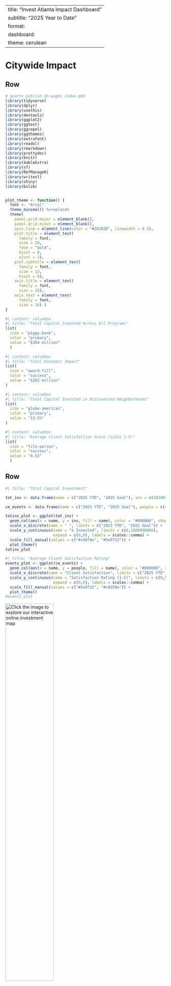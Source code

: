 
---
title: "Invest Atlanta Impact Dashboard"
subtitle: "2025 Year to Date"
format: 
  dashboard:
    theme: cerulean
---

# Citywide Impact

## Row {height="30%"}

```r
# quarto publish gh-pages index.qmd
library(tidyverse)
library(dplyr)
library(usethis)
library(devtools)
library(ggplot2)
library(ggtext)
library(ggrepel)
library(ggthemes)
library(extrafont)
library(readxl)
library(rmarkdown)
library(prettydoc)
library(knitr)
library(kableExtra)
library(sf)
library(RefManageR)
library(writexl)
library(shiny)
library(bslib)


plot_theme <- function() {
  font <- "Arial"
  theme_minimal() %+replace%
  theme(
    panel.grid.major = element_blank(),
    panel.grid.minor = element_blank(),
    axis.line = element_line(color = "#28282D", linewidth = 0.3),
    plot.title = element_text(
      family = font,
      size = 20,
      face = "bold",
      hjust = 0,
      vjust = 2),
    plot.subtitle = element_text(
      family = font,
      size = 12,
      hjust = 0),
    axis.title = element_text(
      family = font,
      size = 20),
    axis.text = element_text(
      family = font,
      size = 14) ) 
}


```

``` r
#| content: valuebox
#| title: "Total Capital Invested Across All Programs"
list(
  icon = "piggy-bank", 
  color = "primary", 
  value = "$304 million"
  )
```

```r
#| content: valuebox
#| title: "Total Economic Impact"
list(
  icon = "award-fill",
  color = "success", 
  value = "$282 million"
)
```

```r
#| content: valuebox
#| title: "Total Capital Invested in Disinvested Neighborhoods"
list(
  icon = "globe-americas",
  color = "primary",
  value = "13.5%"
)
```

``` r
#| content: valuebox
#| title: "Average Client Satisfaction Score (scale 1-5)"
list(
  icon = "file-person", 
  color = "success", 
  value = "4.53"
  )
```


## Row {height="70%"}

``` r
#| title: "Total Capital Investment"

tot_inv <- data.frame(name = c("2025 YTD", "2025 Goal"), inv = c(303993130.82, 930000000))

ce_events <- data.frame(name = c("2025 YTD", "2025 Goal"), people = c(4.53, 4.3))

totinv_plot <- ggplot(tot_inv) +
  geom_col(aes(x = name, y = inv, fill = name), color = "#000000", show.legend = FALSE) +
  scale_x_discrete(name = " ", limits = c("2025 YTD", "2025 Goal")) +
  scale_y_continuous(name = "$ Invested", limits = c(0,1000000000), 
                     expand = c(0,0), labels = scales::comma) +
  scale_fill_manual(values = c("#c8df8e", "#5e9732")) +
  plot_theme()
totinv_plot
```



``` r
#| title: "Average Client Satisfaction Rating"
events_plot <- ggplot(ce_events) +
  geom_col(aes(x = name, y = people, fill = name), color = "#000000", show.legend = FALSE) +
  scale_x_discrete(name = "Client Satisfaction", limits = c("2025 YTD", "2025 Goal")) +
  scale_y_continuous(name = "Satisfaction Rating (1-5)", limits = c(0,5), 
                     expand = c(0,0), labels = scales::comma) +
  scale_fill_manual(values = c("#5e9732", "#c8df8e")) +
  plot_theme()
#events_plot
```
[![Click the image to explore our interactive online investment map](wins_map_20250514.png){width=55%}](https://iatl.maps.arcgis.com/apps/instant/basic/index.html?appid=112649da7b1d4fa58098c16cc402dcc4){target="_blank"}



# Small Business Investment

## Row {height="30%"}

``` r
#| content: valuebox
#| title: "Direct Investment"
list(
  icon = "piggy-bank", 
  color = "success", 
  value = "$6.5 Million"
  )
```

```r
#| content: valuebox
#| title: "Small Businesses Funded (Grants and Loans)"
list(
  icon = "award-fill",
  color = "primary",
  value = 25
)
```


``` r
#| content: valuebox
#| title: "Small Businesses Receiving Business Consulting Services"
list(
  icon = "door-open", 
  color = "success", 
  value = "297"
  )
```


``` r
#| content: valuebox
#| title: "Small Business Funded in Disinvested Neighborhoods"
list(
  icon = "globe-americas", 
  color = "primary", 
  value = "40%"
  )
```


## Row {height="70%"}

``` r
#| title: "Small Business Investment"
sb_inv <- data.frame(name = c("2025 YTD", "2025 Goal"), inv = c(6503491, 8500000))

sb_support <- data.frame(name = c("2025 YTD", "2025 Goal"), support = c(322, 1000))

sb_ta <- data.frame(name = c("2025 YTD", "2025 Goal"), hours = c(40, 400))

sbinv_plot <- ggplot(sb_inv) +
  geom_col(aes(x = name, y = inv, fill = name), color = "#000000", show.legend = FALSE) +
  scale_x_discrete(name = "Small Business Investment", limits = c("2025 YTD", "2025 Goal")) +
  scale_y_continuous(name = "Direct Investment ($)", limits = c(0,9000000), 
                     expand = c(0,0), labels = scales::comma) +
  scale_fill_manual(values = c("#009ddc", "#002d56")) +
  plot_theme()
sbinv_plot
```



``` r
#| title: "Small Businesses Supported via Grants, Loans, and Consulting"
sbsupport_plot <- ggplot(sb_support) +
  geom_col(aes(x = name, y = support, fill = name), color = "#000000", show.legend = FALSE) +
  scale_x_discrete(name = "Total Support", 
                   limits = c("2025 YTD", "2025 Goal")) +
  scale_y_continuous(name = "Number of Small Businesses", limits = c(0,1100), 
                     expand = c(0,0), labels = scales::comma) +
  scale_fill_manual(values = c("#5e9732", "#c8df8e")) +
  plot_theme()
sbsupport_plot
```

``` r
#| title: "Hours of Business Consulting Services"
sbta_plot <- ggplot(sb_ta) +
  geom_col(aes(x = name, y = hours, fill = name), color = "#000000", show.legend = FALSE) +
  scale_x_discrete(name = "Business Consulting", limits = c("2025 YTD", "2025 Goal")) +
  scale_y_continuous(name = "Services Provided (Hrs)", limits = c(0,500), 
                     expand = c(0,0), labels = scales::comma) +
  scale_fill_manual(values = c("#002d56", "#009ddc")) +
  plot_theme()
sbta_plot
```





# Neighborhood Investment


## Row {height="30%"}

``` r
#| content: valuebox
#| title: "NMTC Financing"
list(
  icon = "award-fill",
  color = "primary",
  value = "$8.5 Million"
)
```


```r
#| content: valuebox
#| title: "TAD Financing"
list(
  icon = "piggy-bank", 
  color = "success", 
  value = "$2.1 Million"
  )
```

```r
#| content: valuebox
#| title: "TAD Project Leveraged Capital"
list(
  icon = "door-open", 
  color = "primary", 
  value = "$66.2 Million"
  )
```


``` r
#| content: valuebox
#| title: "C-PACE Clean Energy Total Investment"
list(
  icon = "globe-americas",
  color = "success",
  value = "$25.4 Million"
)
```


## Row {height="70%"}

``` r
#| title: "Investment in Disinvested Neighborhoods"
nb_dn <- data.frame(Location = c("Disinvested Neighborhoods", "Citywide"), 
                    pct = c(13.5, 89.9))

nb_dn <- nb_dn %>% mutate(prop = pct / sum(nb_dn$pct), 
                          label = scales::percent(prop, accuracy = 0.1)) %>%
  arrange(prop) %>% mutate(ypos = cumsum(prop) - 0.5*prop, 
                           Location = factor(Location, levels = Location[order(-(prop))], ordered = TRUE))

nb_tad <- data.frame(name = c("Invest Atlanta", "Total Capital Investment"), 
                     support = c(10650000, 106784792.07))

nb_res <- data.frame(name = c("2025 YTD", "2025 Goal"), ppl = c(6304, 9000))

nbdn_plot <- ggplot(nb_dn) +
  geom_bar(aes(x = "", y = prop, fill = Location), color = "#000000", 
           stat = "identity", width = 1, show.legend = TRUE) +
  coord_polar("y", start = 0) +
  geom_text(aes(x = "", y = ypos, label = label), size = 4, color = "white") +
  scale_fill_manual(values = c("#009ddc", "#002d56")) +
  theme_void() +
  theme(legend.position = 'bottom', legend.text = element_text(size = 16))
nbdn_plot
```



``` r
#| title: "Investment in Neighborhood Development"
nbtad_plot <- ggplot(nb_tad) +
  geom_col(aes(x = name, y = support, fill = name), color = "#000000", show.legend = FALSE) +
  scale_x_discrete(name = "Neighborhood Investment", limits = c("Invest Atlanta", "Total Capital Investment")) +
  scale_y_continuous(name = "Investment ($)", limits = c(0,110000000), 
                     expand = c(0,0), labels = scales::comma) +
  scale_fill_manual(values = c("#5e9732", "#c8df8e")) +
  plot_theme()
nbtad_plot
```

``` r
#| title: "Community Engagement: Invest Atlanta Events"
nbres_plot <- ggplot(nb_res) +
  geom_col(aes(x = name, y = ppl, fill = name), color = "#000000", show.legend = FALSE) +
  scale_x_discrete(name = " ", limits = c("2025 YTD", "2025 Goal")) +
  scale_y_continuous(name = "Attendees", limits = c(0,9100), 
                     expand = c(0,0), labels = scales::comma) +
  scale_fill_manual(values = c("#002d56", "#009ddc")) +
  plot_theme()
nbres_plot
```

# Housing


## Row {height="30%"}

``` r
#| content: valuebox
#| title: "Total Capital Invested (Housing)"
list(
  icon = "piggy-bank", 
  color = "success", 
  value = "$80.4 million"
  )
```

```r
#| content: valuebox
#| title: "Total Affordable Housing Units Financed"
list(
  icon = "house-add",
  color = "primary",
  value = "191"
)
```


``` r
#| content: valuebox
#| title: "Affordable Units <60% AMI"
list(
  icon = "door-open", 
  color = "success", 
  value = 187
  )
```


``` r
#| content: valuebox
#| title: "Homeownership Incentives (Down Payment, Home Rehab)"
list(
  icon = "house-door", 
  color = "primary", 
  value = 85
  )
```

## Row {height="70%"}

``` r
#| title: "Affordable Housing Units Financed"
hs_ahu <- data.frame(name = c("2025 YTD", "2025 Goal"), inv = c(191, 1900))

hs_ho <- data.frame(name = c("2025 YTD", "2025 Goal"), support = c(85, 400))

hsahu_plot <- ggplot(hs_ahu) +
  geom_col(aes(x = name, y = inv, fill = name), color = "#000000", show.legend = FALSE) +
  scale_x_discrete(name = "Affordable Housing Units Funded", limits = c("2025 YTD", "2025 Goal")) +
  scale_y_continuous(name = "Number of Affordable Housing Units", limits = c(0,2000), 
                     expand = c(0,0), labels = scales::comma) +
  scale_fill_manual(values = c("#009ddc", "#002d56")) +
  plot_theme()

hsahu_plot
```



``` r
#| title: "Homeownership Incentives Provided"
hsho_plot <- ggplot(hs_ho) +
  geom_col(aes(x = name, y = support, fill = name), color = "#000000", show.legend = FALSE) +
  scale_x_discrete(name = " ", limits = c("2025 YTD", "2025 Goal")) +
  scale_y_continuous(name = "Number of Homeowners", limits = c(0,410), 
                     expand = c(0,0), labels = scales::comma) +
  scale_fill_manual(values = c("#5e9732", "#c8df8e")) +
  plot_theme()
hsho_plot
```

```r
#| title: "Housing Investments: Percentage Affordable"
units <- data.frame(years = c('2018','2019', '2020', '2021', '2022', '2023', '2024', '2025'),
                    aff = c(57.3, 55.5, 83.7, 83.0, 94.6, 85.9, 91,100))
housing_aff <- ggplot(units) +
  geom_col(aes(x=years, y=aff), fill = "#009DDC", color = "#000000") +
  scale_y_continuous(name = "Affordable Housing Funded (%)", expand = c(0,0)) +
  scale_x_discrete(name = "Year") +
  plot_theme()
housing_aff
```



# Jobs & Employment

## Row {height="30%"}

``` r
#| content: valuebox
#| title: "Total Capital Investment (Jobs & Employment)"
list(
  icon = "door-open", 
  color = "primary", 
  value = "$59.2 Million"
  )
```

``` r
#| content: valuebox
#| title: "Total Jobs Impact"
list(
  icon = "globe-americas", 
  color = "success", 
  value = "383"
  )
```

```r
#| content: valuebox
#| title: "New Good Jobs Created"
list(
  icon = "piggy-bank",
  color = "primary",
  value = "179"
)
```

```r
#| content: valuebox
#| title: "Business Development Projects Closed"
list(
  icon = "bag-dash-fill",
  color = "success",
  value = 13
)

```


## Row {height="70%"}

``` r
#| title: "Business Development Projects"

biz_dev <- data.frame(name = c("2025 YTD", "2025 Goal"), closed = c(13, 30))

new_jobs <- data.frame(name = c("2025 YTD", "2025 Goal"), jobs = c(383, 3500))

good_jobs <- data.frame(name = c("2025 YTD", "2025 Goal"), good = c(179, 1300))

bizdev_plot <- ggplot(biz_dev) +
  geom_col(aes(x = name, y = closed, fill = name), color = "#000000", show.legend = FALSE) +
  #ggtitle("Small Business Investment") +
  scale_x_discrete(name = "Business Development", limits = c("2025 YTD", "2025 Goal")) +
  scale_y_continuous(name = "Number of Closed Projects", limits = c(0,31), 
                     expand = c(0,0), labels = scales::comma) +
  scale_fill_manual(values = c("#009ddc", "#002d56")) +
  plot_theme()
#bizdev_plot
```



``` r
#| title: "Job Creation & Retention"
newjobs_plot <- ggplot(new_jobs) +
  geom_col(aes(x = name, y = jobs, fill = name), color = "#000000", show.legend = FALSE) +
  scale_x_discrete(name = "Employment Impact", limits = c("2025 YTD", "2025 Goal")) +
  scale_y_continuous(name = "Number of Jobs", limits = c(0,5000), 
                     expand = c(0,0), labels = scales::comma) +
  scale_fill_manual(values = c("#5e9732", "#c8df8e")) +
  plot_theme()
newjobs_plot
```


``` r
#| title: "Good Jobs Created"
goodjobs_plot <- ggplot(good_jobs) +
  geom_col(aes(x = name, y = good, fill = name), color = "#000000", show.legend = FALSE) +
  #ggtitle("Small Businesses Supported") +
  scale_x_discrete(name = "New Good Jobs ($40,000+/yr and full benefits)", limits = c("2025 YTD", "2025 Goal")) +
  scale_y_continuous(name = "Number of Good Jobs", limits = c(0,1700), 
                     expand = c(0,0), labels = scales::comma) +
  scale_fill_manual(values = c("#002d56", "#009ddc")) +
  plot_theme()
goodjobs_plot
```

```r
#| title: "Closed Business Development Projects by Priority Industry"

sectors <- data.frame(Industry = c("Food Access", "Technology", "Retail", "Other Professional Services"), 
                      total = c(.538, .154, .154, .154))
sectors <- sectors %>% mutate(prop = total / sum(sectors$total), 
                          label = scales::percent(prop, accuracy = 0.1)) %>%
  arrange(prop) %>% mutate(ypos = cumsum(prop) - 0.5*prop, 
                           Industry = factor(Industry, levels = Industry[order(-(prop))], ordered = TRUE))

sectors_plot <- ggplot(sectors) +
  geom_bar(aes(x = "", y = total, fill = Industry), color = "#000000", 
           stat = "identity", width = 1, show.legend = TRUE) +
  coord_polar("y", start = 0) +
  geom_text(aes(x = "", y = ypos, label = label), size = 4, color = "white") +
  scale_fill_manual(values = c("#5e9732", "#002d56", "#009ddc", "#c8df8e")) +
  theme_void() +
    theme(legend.position = 'bottom', legend.text = element_text(size = 16))
sectors_plot
```





